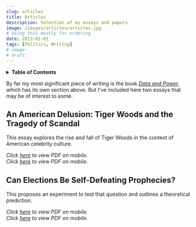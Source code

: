 ```yaml
---
slug: articles
title: Articles
description: Selection of my essays and papers
image: /images/articles/articles.jpg
# Using this mostly for ordering
date: 2013-01-01
tags: [Politics, Writing]
# image:
# draft:
---
```


<!-- Inline table of contents -->

<details className="table_of_contents">
    <summary><strong>Table of Contents</strong></summary>
    <TOCInline toc={toc} maxHeadingLevel={4} />
</details>


By far my most significant piece of writing is the book [_Data and Power_](/data-and-power), which has its own section above. But I've included here two essays that may be of interest to some. 

## An American Delusion: Tiger Woods and the Tragedy of Scandal

This essay explores the rise and fall of Tiger Woods in the context of American celebrity culture.

<div className="document_file_wrapper">
    <div className="document_file">
        <object data="/documents/articles/An American Delusion - Tiger Woods and the Tragedy of Scandal.pdf" type="application/pdf">
            <em>Click <a href="/documents/articles/An American Delusion - Tiger Woods and the Tragedy of Scandal.pdf" target="_blank">here</a> to view PDF on mobile.</em>
        </object>
        <div className="object-fallback">
            <em>Click <a href="/documents/articles/An American Delusion - Tiger Woods and the Tragedy of Scandal.pdf" target="_blank">here</a> to view PDF on mobile.</em>
        </div>
    </div>
    <figcaption>
        <div className="subcaption">
        </div>
    </figcaption>
</div>

<!-- truncate -->


## Can Elections Be Self-Defeating Prophecies?

This proposes an experiment to test that question and outlines a theoretical prediction.

<div className="document_file_wrapper">
    <div className="document_file">
        <object data="/documents/articles/Can Election Predictions Be Self-Defeating Prophecies.pdf" type="application/pdf">
            <em>Click <a href="/documents/articles/Can Election Predictions Be Self-Defeating Prophecies.pdf" target="_blank">here</a> to view PDF on mobile.</em>
        </object>
        <div className="object-fallback">
            <em>Click <a href="/documents/articles/Can Election Predictions Be Self-Defeating Prophecies.pdf" target="_blank">here</a> to view PDF on mobile.</em>
        </div>
    </div>
    <figcaption>
        <div className="subcaption">
        </div>
    </figcaption>
</div>